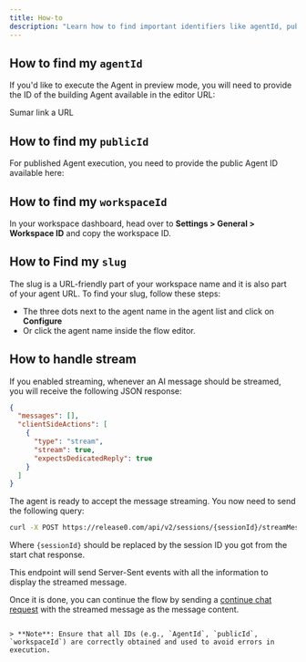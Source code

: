 ```yaml
---
title: How-to
description: "Learn how to find important identifiers like agentId, publicId, workspaceId, and slug for API integration."
---
```


## How to find my `agentId`

If you'd like to execute the Agent in preview mode, you will need to provide the ID of the building Agent available in the editor URL:

Sumar link a URL

## How to find my `publicId`

For published Agent execution, you need to provide the public Agent ID available here:


## How to find my `workspaceId`

In your workspace dashboard, head over to **Settings > General > Workspace ID** and copy the workspace ID.

## How to Find my `slug`

The slug is a URL-friendly part of your workspace name and it is also part of your agent URL. To find your slug, follow these steps:

   - The three dots next to the agent name in the agent list and click on **Configure**
   - Or click the agent name inside the flow editor.

## How to handle stream

If you enabled streaming, whenever an AI message should be streamed, you will receive the following JSON response:

```json
{
  "messages": [],
  "clientSideActions": [
    {
      "type": "stream",
      "stream": true,
      "expectsDedicatedReply": true
    }
  ]
}
```

The agent is ready to accept the message streaming. You now need to send the following query:

```sh
curl -X POST https://release0.com/api/v2/sessions/{sessionId}/streamMessage
```

Where `{sessionId}` should be replaced by the session ID you got from the start chat response.

This endpoint will send Server-Sent events with all the information to display the streamed message.

Once it is done, you can continue the flow by sending a [continue chat request](./chat/continue-chat) with the streamed message as the message content.
```

> **Note**: Ensure that all IDs (e.g., `AgentId`, `publicId`, `workspaceId`) are correctly obtained and used to avoid errors in execution.
```